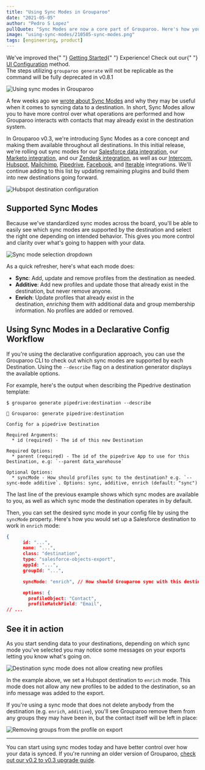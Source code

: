 ```yaml
---
title: "Using Sync Modes in Grouparoo"
date: "2021-05-05"
author: "Pedro S Lopez"
pullQuote: "Sync Modes are now a core part of Grouparoo. Here's how you can use them to better control how your data is synced to destinations."
image: "using-sync-modes/210505-sync-modes.png"
tags: [engineering, product]
---
```


<Alert variant="warning">
  We've improved the{" "}
  <a href="https://www.grouparoo.com/docs/getting-started">Getting Started</a>{" "}
  Experience! Check out our{" "}
  <a href="https://www.grouparoo.com/docs/config">UI Configuration</a> method.
  <br />
  The steps utilizing <code>grouparoo generate</code> will not be replicable
  as the command will be fully deprecated in v0.8.1
</Alert>

<Image
  centered
  alt="Using sync modes in Grouparoo"
  src="using-sync-modes/210505-sync-modes.png"
  width={1650}
  height={866}
/>

A few weeks ago we [wrote about Sync Modes](/blog/sync-modes) and why they may be useful when it comes to syncing data to a destination. In short, Sync Modes allow you to have more control over what operations are performed and how Grouparoo interacts with contacts that may already exist in the destination system.

In Grouparoo v0.3, we're introducing Sync Modes as a core concept and making them available throughout all destinations. In this initial release, we're rolling out sync modes for our [Salesforce data integration](/integrations/destinations/salesforce), our [Marketo integration](/integrations/destinations/marketo), and our [Zendesk integration](/integrations/destinations/zendesk), as well as our
[Intercom](/integrations/destinations/intercom), [Hubspot](/integrations/destinations/hubspot), [Mailchimp](/integrations/destinations/mailchimp), [Pipedrive](/integrations/destinations/pipedrive), [Facebook](/integrations/destinations/facebook), and [Iterable](/integrations/destinations/iterable) integrations. We'll continue adding to this list by updating remaining plugins and build them into new destinations going forward.

<Image
  centered
  alt="Hubspot destination configuration"
  src="using-sync-modes/hubspot-destination-config.png"
  width={1630}
  height={996}
/>

## Supported Sync Modes

Because we've standardized sync modes across the board, you'll be able to easily see which sync modes are supported by the destination and select the right one depending on intended behavior. This gives you more control and clarity over what's going to happen with your data.

<Image
  centered
  alt="Sync mode selection dropdown"
  src="using-sync-modes/sync-mode-select.png"
  width={1228}
  height={250}
/>

As a quick refresher, here's what each mode does:

- **Sync**: Add, update and remove profiles from the destination as needed.
- **Additive**: Add new profiles and update those that already exist in the destination, but never remove anyone.
- **Enrich**: Update profiles that already exist in the destination, *enriching* them with additional data and group membership information. No profiles are added or removed.

## Using Sync Modes in a Declarative Config Workflow

If you're using the declarative configuration approach, you can use the Grouparoo CLI to check out which sync modes are supported by each Destination. Using the `--describe` flag on a destination generator displays the available options.

For example, here's the output when describing the Pipedrive destination template:

```
$ grouparoo generate pipedrive:destination --describe

🦘 Grouparoo: generate pipedrive:destination

Config for a pipedrive Destination

Required Arguments:
  * id (required) - The id of this new Destination

Required Options:
  * parent (required) - The id of the pipedrive App to use for this Destination, e.g: `--parent data_warehouse`

Optional Options:
  * syncMode - How should profiles sync to the destination? e.g. `--sync-mode additive`. Options: sync, additive, enrich (default: "sync")
```

The last line of the previous example shows which sync modes are available to you, as well as which sync mode the destination operates in by default.

Then, you can set the desired sync mode in your config file by using the `syncMode` property. Here's how you would set up a Salesforce destination to work in `enrich` mode:

```json
{
      id: "...",
      name: "...",
      class: "destination",
      type: "salesforce-objects-export",
      appId: "...",
      groupId: "...",

      syncMode: "enrich", // How should Grouparoo sync with this destination? Options: "sync", "additive", "enrich"

      options: {
        profileObject: "Contact",
        profileMatchField: "Email",
// ...
```

## See it in action

As you start sending data to your destinations, depending on which sync mode you've selected you may notice some messages on your exports letting you know what's going on.

<Image
  centered
  alt="Destination sync mode does not allow creating new profiles"
  src="using-sync-modes/export-no-create.png"
  width={1009}
  height={295}
/>

In the example above, we set a Hubspot destination to `enrich` mode. This mode does not allow any new profiles to be added to the destination, so an info message was added to the export.

If you're using a sync mode that does not delete anybody from the destination (e.g. `enrich`, `additive`), you'll see Grouparoo remove them from any groups they may have been in, but the contact itself will be left in place:

<Image
  centered
  alt="Removing groups from the profile on export"
  src="using-sync-modes/remove-groups.png"
  width={2343}
  height={295}
/>

---

You can start using sync modes today and have better control over how your data is synced. If you're running an older version of Grouparoo, [check out our v0.2 to v0.3 upgrade guide](/docs/support/upgrading-grouparoo/v02-v03).
